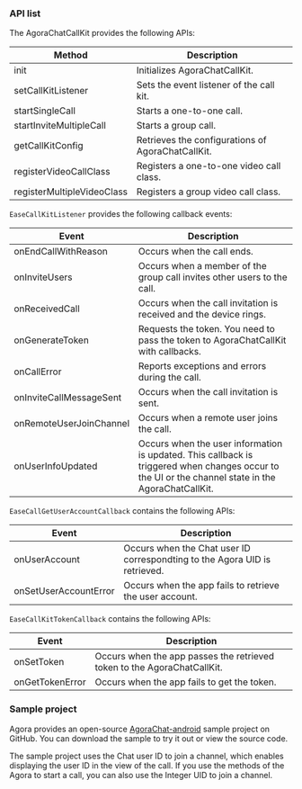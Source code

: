 <PlatformWrapper platform="android">

### API list

The AgoraChatCallKit provides the following APIs:

| Method | Description |  
| ---- | ---- |
| init | Initializes AgoraChatCallKit. |  
| setCallKitListener | Sets the event listener of the call kit. |
| startSingleCall | Starts a one-to-one call. | 
| startInviteMultipleCall  | Starts a group call. |
| getCallKitConfig | Retrieves the configurations of AgoraChatCallKit. |
| registerVideoCallClass | Registers a one-to-one video call class. |
| registerMultipleVideoClass | Registers a group video call class. |

`EaseCallKitListener` provides the following callback events:

| Event | Description |
| ---- | ---- |
| onEndCallWithReason | Occurs when the call ends. |
| onInviteUsers | Occurs when a member of the group call invites other users to the call. |
| onReceivedCall | Occurs when the call invitation is received and the device rings. |
| onGenerateToken | Requests the <Vg k="VSDK" /> token. You need to pass the token to AgoraChatCallKit with callbacks. |
| onCallError | Reports exceptions and errors during the call. |
| onInviteCallMessageSent | Occurs when the call invitation is sent. |
| onRemoteUserJoinChannel | Occurs when a remote user joins the call. |
| onUserInfoUpdated | Occurs when the user information is updated. This callback is triggered when changes occur to the UI or the channel state in the AgoraChatCallKit. |

`EaseCallGetUserAccountCallback` contains the following APIs:

| Event | Description |
| --- | --- |
| onUserAccount | Occurs when the Chat user ID correspondting to the Agora UID is retrieved. |
| onSetUserAccountError | Occurs when the app fails to retrieve the user account. |

`EaseCallKitTokenCallback` contains the following APIs:

| Event | Description |
| --- | --- |
| onSetToken | Occurs when the app passes the retrieved <Vg k="VSDK" /> token to the AgoraChatCallKit. |
| onGetTokenError | Occurs when the app fails to get the <Vg k="VSDK" /> token. |


### Sample project

Agora provides an open-source [AgoraChat-android](https://github.com/AgoraIO-Usecase/AgoraChat-android) sample project on GitHub. You can download the sample to try it out or view the source code.

The sample project uses the Chat user ID to join a channel, which enables displaying the user ID in the view of the call. If you use the methods of the Agora <Vg k="VSDK" /> to start a call, you can also use the Integer UID to join a channel.

</PlatformWrapper>